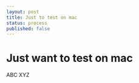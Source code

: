 ```yaml
---
layout: post
title: Just to test on mac
status: process
published: false
---
```


# Just want to test on mac

ABC
XYZ

